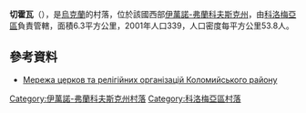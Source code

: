 {{coord|48|36|0|N|25|16|40|E|scale:30000|display=title}}

'''切霍瓦'''（{{lang-uk|Чехова}}），是[[烏克蘭|烏克蘭]]的村落，位於該國西部[[伊萬諾-弗蘭科夫斯克州|伊萬諾-弗蘭科夫斯克州]]，由[[科洛梅亞區|科洛梅亞區]]負責管轄，面積6.3平方公里，2001年人口339，人口密度每平方公里53.8人。

==參考資料==
*[http://kultura-krda.if.ua/duhovne-zhyttya-kolomyjschyny/merezha-tserkov-ta-relihijnyh-orhanizatsij-kolomyjskoho-rajonu/ Мережа церков та релігійних організацій Коломийського району] {{Wayback|url=http://kultura-krda.if.ua/duhovne-zhyttya-kolomyjschyny/merezha-tserkov-ta-relihijnyh-orhanizatsij-kolomyjskoho-rajonu/ |date=20201030201721 }}

{{DEFAULTSORT:Чехова}}
[[Category:伊萬諾-弗蘭科夫斯克州村落|Category:伊萬諾-弗蘭科夫斯克州村落]]
[[Category:科洛梅亞區村落|Category:科洛梅亞區村落]]


{{IvanoFrankivsk-geo-stub}}